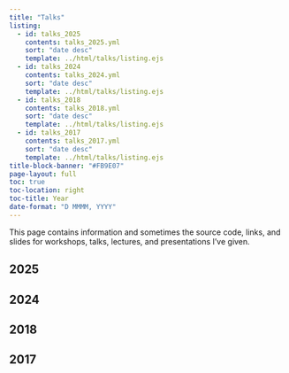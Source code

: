 ```yaml
---
title: "Talks"
listing:
  - id: talks_2025
    contents: talks_2025.yml
    sort: "date desc"
    template: ../html/talks/listing.ejs
  - id: talks_2024
    contents: talks_2024.yml
    sort: "date desc"
    template: ../html/talks/listing.ejs
  - id: talks_2018
    contents: talks_2018.yml
    sort: "date desc"
    template: ../html/talks/listing.ejs
  - id: talks_2017
    contents: talks_2017.yml
    sort: "date desc"
    template: ../html/talks/listing.ejs
title-block-banner: "#FB9E07"
page-layout: full
toc: true
toc-location: right
toc-title: Year
date-format: "D MMMM, YYYY"
---
```



This page contains information and sometimes the source code, links, and slides for workshops, talks, lectures, and presentations I've given. 


## 2025

:::{#talks_2025}
:::

## 2024

:::{#talks_2024}
:::


## 2018

:::{#talks_2018}
:::


## 2017

:::{#talks_2017}
:::

